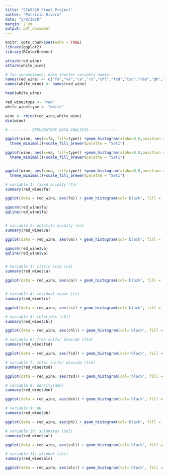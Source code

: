 ```yaml
---
title: "STA5320_Final_Project"
author: "Patricia Rivera"
date: "5/8/2020"
margin: 2 cm
output: pdf_document
---
```


```r
knitr::opts_chunk$set(echo = TRUE)
library(ggplot2)
library(RColorBrewer)
```

```r
attach(red_wine)
attach(white_wine)

# for convenience, make shorter variable names:
names(red_wine) <- c("fa","va","ca","rs","chl","fsd","tsd","den","ph","sul","alc","qual")
names(white_wine) <- names(red_wine)

head(white_wine)

red_wine$type <- "red"
white_wine$type <- "white"

wine <- rbind(red_wine,white_wine)
dim(wine)
```

```r
# --------- EXPLORATORY DATA ANALYSIS ------------

ggplot(wine, aes(x=fa, fill=type)) +geom_histogram(alpha=0.8,position = "dodge", bins = 15)+
  theme_minimal()+scale_fill_brewer(palette = "Set1")

ggplot(wine, aes(x=va, fill=type)) +geom_histogram(alpha=0.8,position = "dodge", bins = 15)+
  theme_minimal()+scale_fill_brewer(palette = "Set1")


ggplot(wine, aes(x=ca, fill=type)) +geom_histogram(alpha=0.8,position = "identity", bins = 15)+
  theme_minimal()+scale_fill_brewer(palette = "Set1")

# variable 1: fixed acidity (fa)
summary(red_wine$fa)

ggplot(data = red_wine, aes(fa)) + geom_histogram(col='black', fill = 'blue', alpha=0.7, bins=15)+ labs(title = "Histogram of fixed acidity in red wine") + theme_minimal() + theme(plot.title = element_text(hjust=0.5))

qqnorm(red_wine$fa)
qqline(red_wine$fa)


# variable 2: volatile acidity (va)
summary(red_wine$va)

ggplot(data = red_wine, aes(va)) + geom_histogram(col='black', fill = 'blue', alpha=0.7, bins=10)+ labs(title = "Histogram of volatile acidity in red wine") + theme_minimal() + theme(plot.title = element_text(hjust=0.5))

qqnorm(red_wine$va)
qqline(red_wine$va)


# Variable 3: citric acid (ca)
summary(red_wine$ca)

ggplot(data = red_wine, aes(ca)) + geom_histogram(col='black', fill = 'blue', alpha=0.7, bins=15)+ labs(title = "Histogram of citric acid in red wine") + theme_minimal() + theme(plot.title = element_text(hjust=0.5))


# variable 4: residual sugar (rs)
summary(red_wine$rs)

ggplot(data = red_wine, aes(rs)) + geom_histogram(col='black', fill = 'blue', alpha=0.7, bins=10)+ labs(title = "Histogram of residual sugar in red wine") + theme_minimal() + theme(plot.title = element_text(hjust=0.5))

# variable 5: chlorides (chl)
summary(red_wine$chl)

ggplot(data = red_wine, aes(chl)) + geom_histogram(col='black', fill = 'blue', alpha=0.7, bins=10)+ labs(title = "Histogram of citric acid in red wine") + theme_minimal() + theme(plot.title = element_text(hjust=0.5))

# variable 6: free sulfur dioxide (fsd)
summary(red_wine$fsd)

ggplot(data = red_wine, aes(fsd)) + geom_histogram(col='black', fill = 'blue', alpha=0.7, bins=10)+ labs(title = "Histogram of free sulfur acid in red wine") + theme_minimal() + theme(plot.title = element_text(hjust=0.5))

# variable 7: total sulfur dioxide (tsd)
summary(red_wine$tsd)

ggplot(data = red_wine, aes(tsd)) + geom_histogram(col='black', fill = 'blue', alpha=0.7, bins=10)+ labs(title = "Histogram of total sulfur dioxide in red wine") + theme_minimal() + theme(plot.title = element_text(hjust=0.5))

# variable 8: density(den)
summary(red_wine$den)

ggplot(data = red_wine, aes(den)) + geom_histogram(col='black', fill = 'blue', alpha=0.7, bins=10)+ labs(title = "Histogram of density of red wine") + theme_minimal() + theme(plot.title = element_text(hjust=0.5))

# variable 9: pH
summary(red_wine$ph)

ggplot(data = red_wine, aes(ph)) + geom_histogram(col='black', fill = 'blue', alpha=0.7, bins=10)+ labs(title = "Histogram of pH of red wine") + theme_minimal() + theme(plot.title = element_text(hjust=0.5))

# variable 10: sulphates (sul)
summary(red_wine$sul)

ggplot(data = red_wine, aes(sul)) + geom_histogram(col='black', fill = 'blue', alpha=0.7, bins=10)+ labs(title = "Histogram of sulphates in red wine") + theme_minimal() + theme(plot.title = element_text(hjust=0.5))

# variable 11: alcohol (alc)
summary(red_wine$alc)

ggplot(data = red_wine, aes(alc)) + geom_histogram(col='black', fill = 'blue', alpha=0.7, bins=10)+ labs(title = "Histogram of alcohol in red wine") + theme_minimal() + theme(plot.title = element_text(hjust=0.5))

```


